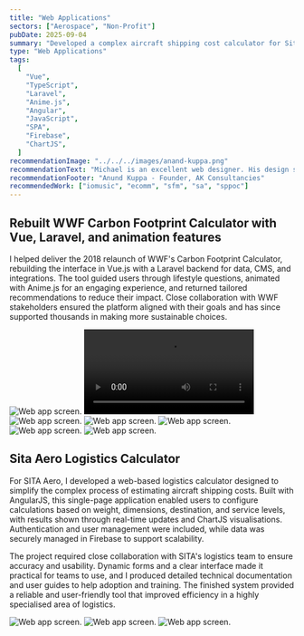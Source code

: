 ```yaml
---
title: "Web Applications"
sectors: ["Aerospace", "Non-Profit"]
pubDate: 2025-09-04
summary: "Developed a complex aircraft shipping cost calculator for Sita using AngularJS."
type: "Web Applications"
tags:
  [
    "Vue",
    "TypeScript",
    "Laravel",
    "Anime.js",
    "Angular",
    "JavaScript",
    "SPA",
    "Firebase",
    "ChartJS",
  ]
recommendationImage: "../../../images/anand-kuppa.png"
recommendationText: "Michael is an excellent web designer. His design skills and front end skills were excellent in helping us develop the website. I thoroughly enjoyed working with Mike and have been amazed at his work, his eye for web design and his knowledge of the latest trends and technologies."
recommendationFooter: "Anund Kuppa - Founder, AK Consultancies"
recommendedWork: ["iomusic", "ecomm", "sfm", "sa", "sppoc"]
---
```



## Rebuilt WWF Carbon Footprint Calculator with Vue, Laravel, and animation features

I helped deliver the 2018 relaunch of WWF's Carbon Footprint Calculator,
rebuilding the interface in Vue.js with a Laravel backend for data, CMS, and
integrations. The tool guided users through lifestyle questions, animated with
Anime.js for an engaging experience, and returned tailored recommendations to
reduce their impact. Close collaboration with WWF stakeholders ensured the
platform aligned with their goals and has since supported thousands in making
more sustainable choices.

<ContentImage1Column>
  <ImageContainer backgroundColor="var(--color-onPrimary)">
    <Image
      src={image1}
      alt="Web app screen."
      width={2816}
      loading="eager"
      quality={100}
    />
  </ImageContainer>
</ContentImage1Column>

<ContentImage1Column>
  <ImageContainer>
    <video autoplay="true" playslinline loop>
      <source type="video/mp4" src={video} />
    </video>
  </ImageContainer>
</ContentImage1Column>

<ContentImage2Column>
  <ImageContainer backgroundColor="var(--color-secondary)">
    <Image
      src={image8}
      alt="Web app screen."
      width={1400}
      loading="lazy"
      quality={100}
    />
  </ImageContainer>
  <ImageContainer backgroundColor="var(--color-onPrimary)">
    <Image
      src={image3}
      alt="Web app screen."
      width={1400}
      loading="lazy"
      quality={100}
    />
  </ImageContainer>
</ContentImage2Column>

<ContentImage2Column>
  <ImageContainer backgroundColor="var(--color-onPrimary)">
    <Image
      src={image4}
      alt="Web app screen."
      width={1400}
      loading="lazy"
      quality={100}
    />
  </ImageContainer>
  <ImageContainer backgroundColor="var(--color-secondary)">
    <Image
      src={image7}
      alt="Web app screen."
      width={1400}
      loading="lazy"
      quality={100}
    />
  </ImageContainer>
</ContentImage2Column>

<ContentImage1Column>
  <ImageContainer backgroundColor="var(--color-onPrimary)">
    <Image
      src={image9}
      alt="Web app screen."
      width={2816}
      loading="lazy"
      quality={100}
    />
  </ImageContainer>
</ContentImage1Column>

## Sita Aero Logistics Calculator

For SITA Aero, I developed a web-based logistics calculator designed to
simplify the complex process of estimating aircraft shipping costs. Built with
AngularJS, this single-page application enabled users to configure
calculations based on weight, dimensions, destination, and service levels,
with results shown through real-time updates and ChartJS visualisations.
Authentication and user management were included, while data was securely
managed in Firebase to support scalability.

The project required close collaboration with SITA's logistics team to ensure
accuracy and usability. Dynamic forms and a clear interface made it practical
for teams to use, and I produced detailed technical documentation and user
guides to help adoption and training. The finished system provided a reliable
and user-friendly tool that improved efficiency in a highly specialised area
of logistics.

<ContentImage2Column>
  <ImageContainer backgroundColor="var(--color-secondary)">
    <Image
      src={image5}
      alt="Web app screen."
      width={1400}
      loading="lazy"
      quality={100}
    />
  </ImageContainer>
  <ImageContainer backgroundColor="var(--color-onPrimary)">
    <Image
      src={image2}
      alt="Web app screen."
      width={1400}
      loading="lazy"
      quality={100}
    />
  </ImageContainer>
</ContentImage2Column>

<ContentImage1Column>
  <ImageContainer backgroundColor="var(--color-onPrimary)">
    <Image
      src={image6}
      alt="Web app screen."
      width={2816}
      loading="lazy"
      quality={100}
    />
  </ImageContainer>
</ContentImage1Column>
